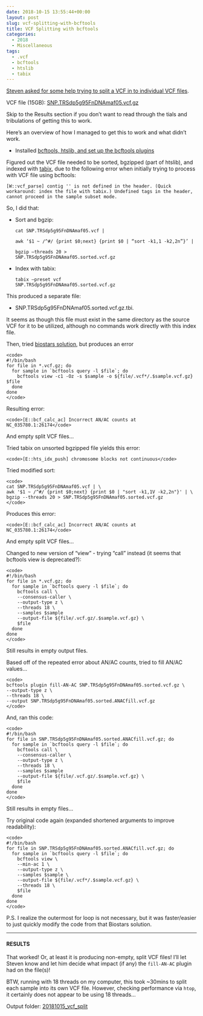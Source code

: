 ```yaml
---
date: 2018-10-15 13:55:44+00:00
layout: post
slug: vcf-splitting-with-bcftools
title: VCF Splitting with bcftools
categories:
  - 2018
  - Miscellaneous
tags:
  - .vcf
  - bcftools
  - htslib
  - tabix
---
```


[Steven asked for some help trying to split a VCF in to individual VCF files](https://github.com/RobertsLab/resources/issues/421).

VCF file (15GB): [SNP.TRSdp5g95FnDNAmaf05.vcf.gz](https://gannet.fish.washington.edu/seashell/eog/files/VCF_files/SNP.TRSdp5g95FnDNAmaf05.vcf.gz)

Skip to the Results section if you don't want to read through the tials and tribulations of getting this to work.

Here's an overview of how I managed to get this to work and what didn't work.





  * Installed [bcftools, htslib, and set up the bcftools plugins](https://samtools.github.io/bcftools/)



Figured out the VCF file needed to be sorted, bgzipped (part of htslib), and indexed with [tabix](https://www.htslib.org/doc/tabix.html), due to the following error when initially trying to process with VCF file using bcftools:

`[W::vcf_parse] contig '' is not defined in the header. (Quick workaround: index the file with tabix.)
Undefined tags in the header, cannot proceed in the sample subset mode.`

So, I did that:





  * Sort and bgzip:




    
    <code>cat SNP.TRSdp5g95FnDNAmaf05.vcf | \
    awk '$1 ~ /^#/ {print $0;next} {print $0 | "sort -k1,1 -k2,2n"}' | \
    bgzip --threads 20 > SNP.TRSdp5g95FnDNAmaf05.sorted.vcf.gz</code>







  * Index with tabix:




    
    <code>tabix --preset vcf SNP.TRSdp5g95FnDNAmaf05.sorted.vcf.gz</code>



This produced a separate file:





  * SNP.TRSdp5g95FnDNAmaf05.sorted.vcf.gz.tbi.



It seems as though this file must exist in the same directory as the source VCF for it to be utilized, although no commands work directly with this index file.

Then, tried [biostars solution](https://www.biostars.org/p/130456/#243638), but produces an error


    
    <code>
    #!/bin/bash
    for file in *.vcf.gz; do
      for sample in `bcftools query -l $file`; do
        bcftools view -c1 -Oz -s $sample -o ${file/.vcf*/.$sample.vcf.gz} $file
      done
    done
    </code>



Resulting error:


    
    <code>[E::bcf_calc_ac] Incorrect AN/AC counts at NC_035780.1:26174</code>



And empty split VCF files...

Tried tabix on unsorted bgzipped file yields this error:


    
    <code>[E::hts_idx_push] chromosome blocks not continuous</code>



Tried modified sort:


    
    <code>
    cat SNP.TRSdp5g95FnDNAmaf05.vcf | \
    awk '$1 ~ /^#/ {print $0;next} {print $0 | "sort -k1,1V -k2,2n"}' | \
    bgzip --threads 20 > SNP.TRSdp5g95FnDNAmaf05.sorted.vcf.gz
    </code>



Produces this error:


    
    <code>[E::bcf_calc_ac] Incorrect AN/AC counts at NC_035780.1:26174</code>



And empty split VCF files...

Changed to new version of "view" - trying "call" instead (it seems that bcftools view is deprecated?):


    
    <code>
    #!/bin/bash
    for file in *.vcf.gz; do
      for sample in `bcftools query -l $file`; do
        bcftools call \
        --consensus-caller \
        --output-type z \
        --threads 18 \
        --samples $sample 
        --output-file ${file/.vcf.gz/.$sample.vcf.gz} \
        $file
      done
    done
    </code>



Still results in empty output files.

Based off of the repeated error about AN/AC counts, tried to fill AN/AC values...


    
    <code>
    bcftools plugin fill-AN-AC SNP.TRSdp5g95FnDNAmaf05.sorted.vcf.gz \
    --output-type z \
    --threads 18 \
    --output SNP.TRSdp5g95FnDNAmaf05.sorted.ANACfill.vcf.gz
    </code>



And, ran this code:


    
    <code>
    #!/bin/bash
    for file in SNP.TRSdp5g95FnDNAmaf05.sorted.ANACfill.vcf.gz; do
      for sample in `bcftools query -l $file`; do
        bcftools call \
        --consensus-caller \
        --output-type z \
        --threads 18 \
        --samples $sample 
        --output-file ${file/.vcf.gz/.$sample.vcf.gz} \
        $file
      done
    done
    </code>



Still results in empty files...

Try original code again (expanded shortened arguments to improve readability):


    
    <code>
    #!/bin/bash
    for file in SNP.TRSdp5g95FnDNAmaf05.sorted.ANACfill.vcf.gz; do
      for sample in `bcftools query -l $file`; do
        bcftools view \
        --min-ac 1 \
        --output-type z \
        --samples $sample \
        --output-file ${file/.vcf*/.$sample.vcf.gz} \
        --threads 18 \
        $file
      done
    done
    </code>



P.S. I realize the outermost for loop is not necessary, but it was faster/easier to just quickly modify the code from that Biostars solution.



* * *





#### RESULTS



That worked! Or, at least it is producing non-empty, split VCF files! I'll let Steven know and let him decide what impact (if any) the `fill-AN-AC` plugin had on the file(s)!

BTW, running with 18 threads on my computer, this took ~30mins to split each sample into its own VCF file. However, checking performance via `htop`, it certainly does not appear to be using 18 threads...

Output folder: [20181015_vcf_split](https://gannet.fish.washington.edu/Atumefaciens/20181015_vcf_split/)
